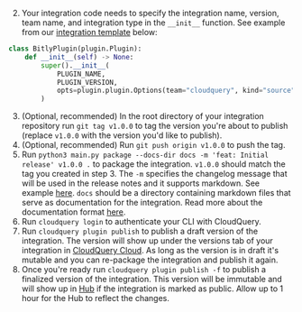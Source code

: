 2. Your integration code needs to specify the integration name, version, team name, and integration type in the `__init__` function. See example from our [integration template](https://github.com/cloudquery/python-plugin-template) below:

```python
class BitlyPlugin(plugin.Plugin):
    def __init__(self) -> None:
        super().__init__(
            PLUGIN_NAME,
            PLUGIN_VERSION,
            opts=plugin.plugin.Options(team="cloudquery", kind="source"),
        )

```

3. (Optional, recommended) In the root directory of your integration repository run `git tag v1.0.0` to tag the version you're about to publish (replace `v1.0.0` with the version you'd like to publish).
4. (Optional, recommended) Run `git push origin v1.0.0` to push the tag.
5. Run `python3 main.py package --docs-dir docs -m 'feat: Initial release' v1.0.0 .` to package the integration. `v1.0.0` should match the tag you created in step 3. The `-m` specifies the changelog message that will be used in the release notes and it supports markdown. See example [here](https://hub.cloudquery.io/plugins/source/cloudquery/alicloud/v4.0.14/versions). `docs` should be a directory containing markdown files that serve as documentation for the integration. Read more about the documentation format [here](#documentation-format).
6. Run `cloudquery login` to authenticate your CLI with CloudQuery.
7. Run `cloudquery plugin publish` to publish a draft version of the integration. The version will show up under the versions tab of your integration in [CloudQuery Cloud](https://cloud.cloudquery.io). As long as the version is in draft it's mutable and you can re-package the integration and publish it again.
8. Once you're ready run `cloudquery plugin publish -f` to publish a finalized version of the integration. This version will be immutable and will show up in [Hub](https://hub.cloudquery.io/) if the integration is marked as public. Allow up to 1 hour for the Hub to reflect the changes.
